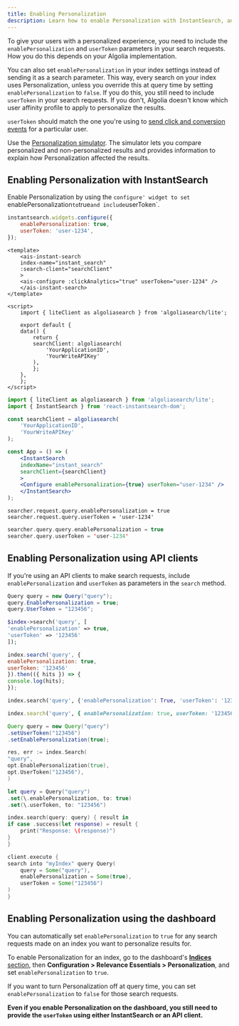 ```yaml
---
title: Enabling Personalization
description: Learn how to enable Personalization with InstantSearch, an API client, or the dashboard.
---
```



<Beta />

To give your users with a personalized experience, you need to include the `enablePersonalization` and `userToken` parameters in your search requests.
How you do this depends on your Algolia implementation.

You can also set `enablePersonalization` in your index settings instead of sending it as a search parameter.
This way, every search on your index uses Personalization, unless you override this at query time by setting `enablePersonalization` to `false`.
If you do this, you still need to include `userToken` in your search requests.
If you don't, Algolia doesn't know which user affinity profile to apply to personalize the results.

`userToken` should match the one you're using to [send click and conversion events](/guides/send-events/get-started) for a particular user.

Use the [Personalization simulator](/guides/personalization/classic-personalization/configuring-personalization/#simulating-personalization).
The simulator lets you compare personalized and non-personalized results and provides information to explain how Personalization affected the results.

## Enabling Personalization with InstantSearch

Enable Personalization by using the `configure' widget to set `enablePersonalization` to `true` and include `userToken`. 

<CodeGroup>

```javascript javascript
instantsearch.widgets.configure({
    enablePersonalization: true,
    userToken: 'user-1234',
});
```

```vue Vue
<template>
    <ais-instant-search
    index-name="instant_search"
    :search-client="searchClient"
    >
    <ais-configure :clickAnalytics="true" userToken="user-1234" />
    </ais-instant-search>
</template>

<script>
    import { liteClient as algoliasearch } from 'algoliasearch/lite';

    export default {
    data() {
        return {
        searchClient: algoliasearch(
            'YourApplicationID',
            'YourWriteAPIKey'
        ),
        };
    },
    };
</script>
```

```jsx React
import { liteClient as algoliasearch } from 'algoliasearch/lite';
import { InstantSearch } from 'react-instantsearch-dom';

const searchClient = algoliasearch(
    'YourApplicationID',
    'YourWriteAPIKey'
);

const App = () => (
    <InstantSearch
    indexName="instant_search"
    searchClient={searchClient}
    >
    <Configure enablePersonalization={true} userToken="user-1234" />
    </InstantSearch>
);
```

```ios Swift
searcher.request.query.enablePersonalization = true
searcher.request.query.userToken = 'user-1234'
```

```kotlin Kotlin
searcher.query.query.enablePersonalization = true
searcher.query.userToken = 'user-1234'
```
    
</CodeGroup>

## Enabling Personalization using API clients

If you're using an API clients to make search requests, include `enablePersonalization` and `userToken` as parameters in the `search` method.

<CodeGroup>

```csharp C#
Query query = new Query("query");
query.EnablePersonalization = true;
query.UserToken = "123456";
```

```php PHP
$index->search('query', [
'enablePersonalization' => true,
'userToken' => '123456'
]);
```

```js JavaScript
index.search('query', {
enablePersonalization: true,
userToken: '123456'
}).then(({ hits }) => {
console.log(hits);
});
```

```python Python
index.search('query', {'enablePersonalization': True, 'userToken': '123456'});
```

```ruby Ruby
index.search('query', { enablePersonalization: true, userToken: '123456' })
```

```java Java
Query query = new Query("query")
.setUserToken("123456")
.setEnablePersonalization(true);
```

```go Go
res, err := index.Search(
"query",
opt.EnablePersonalization(true),
opt.UserToken("123456"),
)
```

```swift Swift
let query = Query("query")
.set(\.enablePersonalization, to: true)
.set(\.userToken, to: "123456")

index.search(query: query) { result in
if case .success(let response) = result {
    print("Response: \(response)")
}
}
```

```scala Scala
client.execute {
search into "myIndex" query Query(
    query = Some("query"),
    enablePersonalization = Some(true),
    userToken = Some("123456")
)
}
```

</CodeGroup>

## Enabling Personalization using the dashboard

You can automatically set `enablePersonalization` to `true` for any search requests made on an index you want to personalize results for.

To enable Personalization for an index, go to the dashboard's [**Indices** section](https://dashboard.algolia.com/explorer/), then **Configuration > Relevance Essentials > Personalization**, and set `enablePersonalization` to `true`.

If you want to turn Personalization off at query time, you can set `enablePersonalization` to `false` for those search requests.

**Even if you enable Personalization on the dashboard, you still need to provide the `userToken` using either InstantSearch or an API client.**
